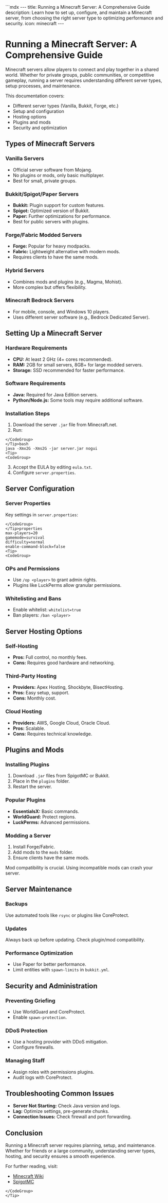 <Tip>
<CodeGroup>
```mdx
---
title: Running a Minecraft Server: A Comprehensive Guide
description: Learn how to set up, configure, and maintain a Minecraft server, from choosing the right server type to optimizing performance and security.
icon: minecraft
---

# Running a Minecraft Server: A Comprehensive Guide

Minecraft servers allow players to connect and play together in a shared world. Whether for private groups, public communities, or competitive gameplay, running a server requires understanding different server types, setup processes, and maintenance.

This documentation covers:

* Different server types (Vanilla, Bukkit, Forge, etc.)
* Setup and configuration
* Hosting options
* Plugins and mods
* Security and optimization

## Types of Minecraft Servers

### Vanilla Servers

* Official server software from Mojang.
* No plugins or mods, only basic multiplayer.
* Best for small, private groups.

### Bukkit/Spigot/Paper Servers

* **Bukkit:** Plugin support for custom features.
* **Spigot:** Optimized version of Bukkit.
* **Paper:** Further optimizations for performance.
* Best for public servers with plugins.

### Forge/Fabric Modded Servers

* **Forge:** Popular for heavy modpacks.
* **Fabric:** Lightweight alternative with modern mods.
* Requires clients to have the same mods.

### Hybrid Servers

* Combines mods and plugins (e.g., Magma, Mohist).
* More complex but offers flexibility.

### Minecraft Bedrock Servers

* For mobile, console, and Windows 10 players.
* Uses different server software (e.g., Bedrock Dedicated Server).


## Setting Up a Minecraft Server

### Hardware Requirements

* **CPU:** At least 2 GHz (4+ cores recommended).
* **RAM:** 2GB for small servers, 8GB+ for large modded servers.
* **Storage:** SSD recommended for faster performance.

### Software Requirements

* **Java:** Required for Java Edition servers.
* **Python/Node.js:** Some tools may require additional software.

### Installation Steps

1. Download the server `.jar` file from Minecraft.net.
2. Run:

```
</CodeGroup>
</Tip>bash
java -Xmx2G -Xms2G -jar server.jar nogui
<Tip>
<CodeGroup>
```

3. Accept the EULA by editing `eula.txt`.
4. Configure `server.properties`.

## Server Configuration

### Server Properties

Key settings in `server.properties`:

```
</CodeGroup>
</Tip>properties
max-players=20
gamemode=survival
difficulty=normal
enable-command-block=false
<Tip>
<CodeGroup>
```

### OPs and Permissions

* Use `/op <player>` to grant admin rights.
* Plugins like LuckPerms allow granular permissions.

### Whitelisting and Bans

* Enable whitelist: `whitelist=true`
* Ban players: `/ban <player>`

## Server Hosting Options

### Self-Hosting

* **Pros:** Full control, no monthly fees.
* **Cons:** Requires good hardware and networking.

### Third-Party Hosting

* **Providers:** Apex Hosting, Shockbyte, BisectHosting.
* **Pros:** Easy setup, support.
* **Cons:** Monthly cost.

### Cloud Hosting

* **Providers:** AWS, Google Cloud, Oracle Cloud.
* **Pros:** Scalable.
* **Cons:** Requires technical knowledge.


## Plugins and Mods

### Installing Plugins

1. Download `.jar` files from SpigotMC or Bukkit.
2. Place in the `plugins` folder.
3. Restart the server.

### Popular Plugins

* **EssentialsX:** Basic commands.
* **WorldGuard:** Protect regions.
* **LuckPerms:** Advanced permissions.

### Modding a Server

1. Install Forge/Fabric.
2. Add mods to the `mods` folder.
3. Ensure clients have the same mods.

<Note>Mod compatibility is crucial.  Using incompatible mods can crash your server.</Note>


## Server Maintenance

### Backups

Use automated tools like `rsync` or plugins like CoreProtect.

### Updates

<Warning>Always back up before updating. Check plugin/mod compatibility.</Warning>

### Performance Optimization

* Use Paper for better performance.
* Limit entities with `spawn-limits` in `bukkit.yml`.

## Security and Administration

### Preventing Griefing

* Use WorldGuard and CoreProtect.
* Enable `spawn-protection`.

### DDoS Protection

* Use a hosting provider with DDoS mitigation.
* Configure firewalls.

### Managing Staff

* Assign roles with permissions plugins.
* Audit logs with CoreProtect.


## Troubleshooting Common Issues

* **Server Not Starting:** Check Java version and logs.
* **Lag:** Optimize settings, pre-generate chunks.
* **Connection Issues:** Check firewall and port forwarding.


## Conclusion

Running a Minecraft server requires planning, setup, and maintenance. Whether for friends or a large community, understanding server types, hosting, and security ensures a smooth experience.

For further reading, visit:

* [Minecraft Wiki](https://minecraft.fandom.com/wiki/Minecraft_Wiki)
* [SpigotMC](https://www.spigotmc.org/)

```
</CodeGroup>
</Tip>
